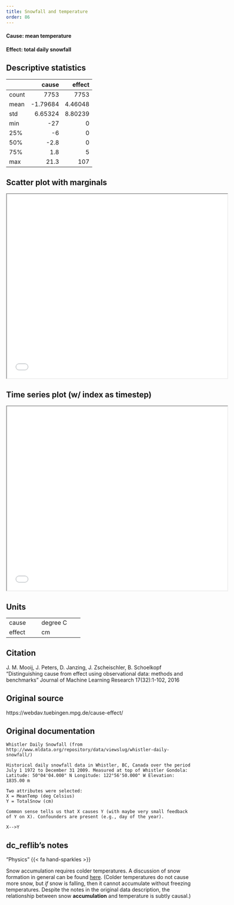 ```yaml
---
title: Snowfall and temperature
order: 86
---
```


#### **Cause**: mean temperature
#### **Effect**: total daily snowfall

## Descriptive statistics
|       |      cause |     effect |
|:------|-----------:|-----------:|
| count | 7753       | 7753       |
| mean  |   -1.79684 |    4.46048 |
| std   |    6.65324 |    8.80239 |
| min   |  -27       |    0       |
| 25%   |   -6       |    0       |
| 50%   |   -2.8     |    0       |
| 75%   |    1.8     |    5       |
| max   |   21.3     |  107       |

## Scatter plot with marginals

```{=html}
<iframe width=600 height=500 src="plots/scatter_0087.html"></iframe>
```

## Time series plot (w/ index as timestep)

```{=html}
<iframe width=600 height=500 src="plots/series_0087.html"></iframe>
```

## Units
+----------+-----------------+
| cause    | degree C        |
+----------+-----------------+
| effect   | cm              |
+----------+-----------------+


## Citation
J. M. Mooij, J. Peters, D. Janzing, J. Zscheischler, B. Schoelkopf
"Distinguishing cause from effect using observational data: methods and benchmarks"
Journal of Machine Learning Research 17(32):1-102, 2016

## Original source
https://webdav.tuebingen.mpg.de/cause-effect/

## Original documentation
```
Whistler Daily Snowfall (from http://www.mldata.org/repository/data/viewslug/whistler-daily-snowfall/)

Historical daily snowfall data in Whistler, BC, Canada over the period July 1 1972 to December 31 2009. Measured at top of Whistler Gondola: Latitude: 50°04'04.000" N Longitude: 122°56'50.000" W Elevation: 1835.00 m 

Two attributes were selected: 
X = MeanTemp (deg Celsius)
Y = TotalSnow (cm)

Common sense tells us that X causes Y (with maybe very small feedback of Y on X). Confounders are present (e.g., day of the year).

X-->Y
```

## dc_reflib's notes
::: {.callout-note title="Operational Causality"}
"Physics" {{< fa hand-sparkles >}} 

Snow accumulation requires colder temperatures. A discussion of snow formation in general can be found [here](https://en.wikipedia.org/wiki/Snow). (Colder temperatures do not cause more snow, but _if_ snow is falling, then it cannot accumulate without freezing temperatures. Despite the notes in the original data description, the relationship between snow **accumulation** and temperature is subtly causal.)
:::